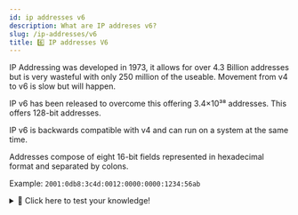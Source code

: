 ```yaml
---
id: ip addresses v6
description: What are IP addreses v6?
slug: /ip-addresses/v6
title: 6️⃣ IP addresses V6
---
```


<p className="grey">IP Addressing was developed in 1973, it allows for over 4.3 Billion addresses but is very wasteful with only 250 million of the useable. Movement from v4 to v6 is slow but will happen.</p>

IP v6 has been released to overcome this offering 3.4×10³⁸ addresses. This offers 128-bit addresses.

IP v6 is backwards compatible with v4 and can run on a system at the same time.

Addresses compose of eight 16-bit fields represented in hexadecimal format and separated by colons.

Example: `2001:0db8:3c4d:0012:0000:0000:1234:56ab`

<details>
  <summary>🧠 Click here to test your knowledge! </summary>

<iframe src="https://quizlet.com/680581953/match/embed?i=3loczc&x=1jj1" height="500" width="100%"></iframe>

</details>
